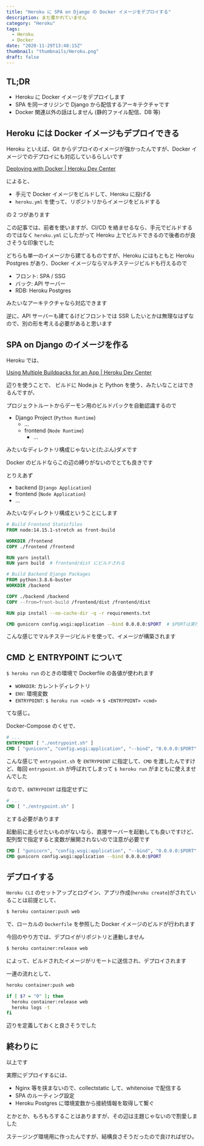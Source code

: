```yaml
---
title: "Heroku に SPA on Django の Docker イメージをデプロイする"
description: まだ書かれていません
category: "Heroku"
tags:
  - Heroku
  - Docker
date: "2020-11-29T13:48:15Z"
thumbnail: "thumbnails/Heroku.png"
draft: false
---
```


## TL;DR

- Heroku に Docker イメージをデプロイします
- SPA を同一オリジンで Django から配信するアーキテクチャです
- Docker 関連以外の話はしません (静的ファイル配信、DB 等)

## Heroku には Docker イメージもデプロイできる

Heroku といえば、Git からデプロイのイメージが強かったんですが、Docker イメージでのデプロイにも対応しているらしいです

[Deploying with Docker \| Heroku Dev Center](https://devcenter.heroku.com/categories/deploying-with-docker)

によると、

- 手元で Docker イメージをビルドして、Heroku に投げる
- `heroku.yml` を使って、リポジトリからイメージをビルドする

の 2 つがあります

この記事では、前者を使いますが、CI/CD を絡ませるなら、手元でビルドするのではなく `heroku.yml` にしたがって Heroku 上でビルドできるので後者のが良さそうな印象でした

どちらも単一のイメージから建てるものですが、Heroku にはもともと Heroku Postgres があり、Docker イメージならマルチステージビルドも行えるので

- フロント: SPA / SSG
- バック: API サーバー
- RDB: Heroku Postgres

みたいなアーキテクチャなら対応できます

逆に、API サーバーも建てるけどフロントでは SSR したいとかは無理なはずなので、別の形を考える必要があると思います

## SPA on Django のイメージを作る

Heroku では、

[Using Multiple Buildpacks for an App | Heroku Dev Center](https://devcenter.heroku.com/articles/using-multiple-buildpacks-for-an-app)

辺りを使うことで、
ビルドに Node.js と Python を使う、みたいなことはできるんですが、

プロジェクトルートからデーモン用のビルドパックを自動認識するので

- Django Project (`Python Runtime`)
  - ...
  - frontend (`Node Runtime`)
    - ...

みたいなディレクトリ構成じゃないと(たぶん)ダメです

Docker のビルドならこの辺の縛りがないのでとても良きです

とりえあず

- backend (`Django Application`)
- frontend (`Node Application`)
- ...

みたいなディレクトリ構成ということにします

```Dockerfile
# Build Frontend Staticfiles
FROM node:14.15.1-stretch as front-build

WORKDIR /frontend
COPY ./frontend /frontend

RUN yarn install
RUN yarn build  # frontend/dist にビルドされる

# Build Backend Django Packages
FROM python:3.8.6-buster
WORKDIR /backend

COPY ./backend /backend
COPY --from=front-build /frontend/dist /frontend/dist

RUN pip install --no-cache-dir -q -r requirements.txt

CMD gunicorn config.wsgi:application --bind 0.0.0.0:$PORT  # $PORTは実行時の環境変数から取得される
```

こんな感じでマルチステージビルドを使って、イメージが構築されます

## CMD と ENTRYPOINT について

`$ heroku run` のときの環境で Dockerfile の各値が使われます

- `WORKDIR`: カレントディレクトリ
- `ENV`: 環境変数
- `ENTRYPOINT`: `$ heroku run <cmd>` → `$ <ENTRYPOINT> <cmd>`

てな感じ。

Docker-Compose のくせで、

```Dockerfile
# ...
ENTRYPOINT [ "./entrypoint.sh" ]
CMD [ "gunicorn", "config.wsgi:application", "--bind", "0.0.0.0:$PORT" ]
```

こんな感じで `entrypoint.sh` を `ENTRYPOINT` に指定して、`CMD` を渡したんですけど、毎回 `entrypoint.sh` が呼ばれてしまって `$ heroku run` がまともに使えませんでした

なので、`ENTRYPOINT` は指定せずに

```Dockerfile
# ...
CMD [ "./entrypoint.sh" ]
```

とする必要があります

起動前に走らせたいものがないなら、直接サーバーを起動しても良いですけど、配列型で指定すると変数が展開されないので注意が必要です

```Dockerfile
CMD [ "gunicorn", "config.wsgi:application", "--bind", "0.0.0.0:$PORT" ]  # NG
CMD gunicorn config.wsgi:application --bind 0.0.0.0:$PORT                 # OK
```

## デプロイする

`Heroku CLI` のセットアップとログイン、アプリ作成(`heroku create`)がされていることは前提として、

```bash
$ heroku container:push web
```

で、ローカルの `Dockerfile` を参照した Docker イメージのビルドが行われます

今回のやり方では、デプロイがリポジトリと連動しません

```bash
$ heroku container:release web
```

によって、ビルドされたイメージがリモートに送信され、デプロイされます

一連の流れとして、

```bash:deploy.sh
heroku container:push web

if [ $? = "0" ]; then
  heroku container:release web
  heroku logs -t
fi
```

辺りを定義しておくと良さそうでした

## 終わりに

以上です

実際にデプロイするには、

- Nginx 等を挟まないので、collectstatic して、whitenoise で配信する
- SPA のルーティング設定
- Heroku Postgres に環境変数から接続情報を取得して繋ぐ

とかとか、もろもろすることはありますが、その辺は主題じゃないので割愛しました

ステージング環境用に作ったんですが、結構良さそうだったので良ければぜひ。
